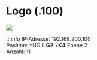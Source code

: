 # Logo (.100)

[![](/image/Labore/B1/Laborplatten/MusterET/Logo8_Platte_min.webp)](/image/Labore/B1/Laborplatten/MusterET/Logo8_Platte.webp)



:::info
IP-Adresse: 192.168.200.100 \
Position:   =UG II.**G2**  +**K4**.Ebene 2  \
Anzahl: 11